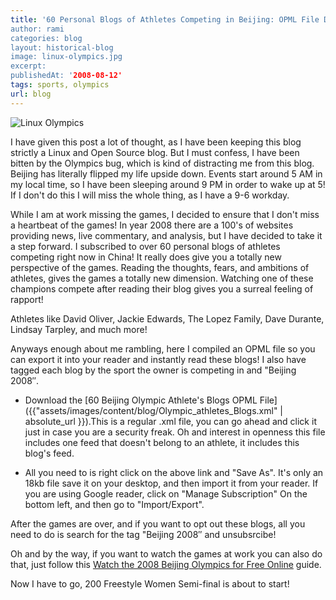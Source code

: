```yaml
---
title: '60 Personal Blogs of Athletes Competing in Beijing: OPML File Directly To
author: rami
categories: blog
layout: historical-blog
image: linux-olympics.jpg
excerpt:
publishedAt: '2008-08-12'
tags: sports, olympics
url: blog
---
```


![Linux Olympics](/assets/images/content/blog/linux-olympics.jpg)

I have given this post a lot of thought, as I have been keeping this blog strictly a Linux and Open Source blog. But I must confess, I have been bitten by the Olympics bug, which is kind of distracting me from this blog. Beijing has literally flipped my life upside down. Events start around 5 AM in my local time, so I have been sleeping around 9 PM in order to wake up at 5! If I don't do this I will miss the whole thing, as I have a 9-6 workday. 

While I am at work missing the games, I decided to ensure that I don't miss a heartbeat of the games! In year 2008 there are a 100's of websites providing news, live commentary, and analysis, but I have decided to take it a step forward. I subscribed to over 60 personal blogs of athletes competing right now in China! It really does give you a totally new perspective of the games. Reading the thoughts, fears, and ambitions of athletes, gives the games a totally new dimension. Watching one of these champions compete after reading their blog gives you a surreal feeling of rapport!

Athletes like David Oliver, Jackie Edwards, The Lopez Family, Dave Durante, Lindsay Tarpley, and much more!

Anyways enough about me rambling, here I compiled an OPML file so you can export it into your reader and instantly read these blogs! I also have tagged each blog by the sport the owner is competing in and "Beijing 2008″.

* Download the [60 Beijing Olympic Athlete's Blogs OPML File]({{"assets/images/content/blog/Olympic_athletes_Blogs.xml" | absolute_url }}).This is a regular .xml file, you can go ahead and click it just in case you are a security freak. Oh and interest in openness this file  includes one feed that doesn't belong to an athlete, it includes this blog's feed. 

* All you need to is right click on the above link and "Save As". It's only an 18kb file save it on your desktop, and then import it from your reader. If you are using Google reader, click on "Manage Subscription" On the bottom left, and then go to "Import/Export".

After the games are over, and if you want to opt out these blogs, all you need to do is search for the tag "Beijing 2008″ and unsubsrcibe!

Oh and by the way, if you want to watch the games at work you can also do that, just follow this [Watch the 2008 Beijing Olympics for Free Online](http://www.walyou.com/blog//2008/08/10/watch-the-2008-beijing-olympics-for-free-online/) guide.

Now I have to go, 200 Freestyle Women Semi-final is about to start!
